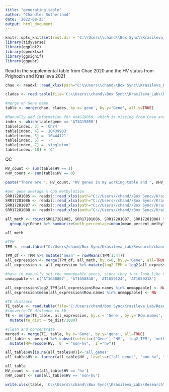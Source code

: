 ---
title: "generating_table"
author: "Chandler Sutherland"
date: '2022-08-25'
output: html_document
---

```{r}
knitr::opts_knit$set(root.dir = 'C:\\Users\\chand\\Box Sync\\Krasileva_Lab\\Research\\chandler\\Krasileva Lab\\E14')
library(tidyverse)
library(ggplot2)
library(openxlsx)
library(ggsignif)
library(ggpubr)
```

Read in the supplemental table from Chae 2020 and the HV status from Prighozin and Krasileva 2021
```{r}
chae <- readxl::read_xlsx(path="C:\\Users\\chand\\Box Sync\\Krasileva_Lab\\Research\\chandler\\Krasileva Lab\\E14\\chae_2020_supplemental.xlsx")

clades <- read.table(file='C:\\Users\\chand\\Box Sync\\Krasileva_Lab\\Research\\chandler\\Krasileva Lab\\E14\\Atha_NLRome_GeneTable.txt', header=1) %>% filter(Ecotype=='ATHALIANA') %>% separate(Gene, c(NA, 'Gene'))%>%subset(select=c('Gene', 'Clade', 'HV'))

#merge on Gene name 
table <- merge(chae, clades, by.x='gene', by.y='Gene', all.y=TRUE)

#Manually add information for At4G19050, which is missing from Chae analysis 
index <- which(table$gene == 'AT4G19050')
table[index, 3] = 'Chr4'
table[index, 4] = '10439983'
table[index, 5] = '10444121'
table[index, 6] = '-'
table[index, 7] = 'singleton'
table[index, 18] = 'C' 
```

QC
```{r}
HV_count <- sum(table$HV == 1)
nHV_count <- sum(table$HV == 0)

paste("There are ", HV_count, "HV genes in my working table and ", nHV_count, " non-HV genes in my working table.")
```


```{r}
#per gene average % CpG methylation 
SRR17281085 <- readxl::read_xlsx(path="C://Users//chand//Box Sync//Krasileva_Lab//Research//chandler//Krasileva Lab//E14//e14_R//SRR17281085_per_gene_meth_count.xlsx", skip=2, col_names = c('Index', 'Chrom', 'Gene', 'mean_percent_methylation', 'count'))
SRR17281086 <- readxl::read_xlsx(path="C://Users//chand//Box Sync//Krasileva_Lab//Research//chandler//Krasileva Lab//E14//e14_R//SRR17281086_per_gene_meth_count.xlsx", skip=2, col_names = c('Index', 'Chrom', 'Gene', 'mean_percent_methylation', 'count'))
SRR17281087 <- readxl::read_xlsx(path="C://Users//chand//Box Sync//Krasileva_Lab//Research//chandler//Krasileva Lab//E14//e14_R//SRR17281087_per_gene_meth_count.xlsx", skip=2, col_names = c('Index', 'Chrom', 'Gene', 'mean_percent_methylation', 'count'))
SRR17281088 <- readxl::read_xlsx(path="C://Users//chand//Box Sync//Krasileva_Lab//Research//chandler//Krasileva Lab//E14//e14_R//SRR17281088_per_gene_meth_count.xlsx", skip=2, col_names = c('Index', 'Chrom', 'Gene', 'mean_percent_methylation', 'count'))

all_meth <- rbind(SRR17281085, SRR17281086, SRR17281087, SRR17281088) %>%
  group_by(Gene) %>% summarize(meth_percentage=mean(mean_percent_methylation))

all_meth
```


```{r}
#TPM 
TPM <- read.table("C:/Users/chand/Box Sync/Krasileva_Lab/Research/chandler/Krasileva Lab/E14/e14_R/tpm_matrix.csv", header=TRUE, sep=",", row.names=2)%>% dplyr::select(-X)

TPM_df <- TPM %>% mutate('mean' = rowMeans(TPM[1:4])) 
all_expression <- merge(TPM_df, all_meth, by.x=0, by.y='Gene', all=TRUE)
all_expression <- all_expression %>% mutate(log2_TPM = log2(all_expression$mean+1))

#have to manually set the unmappable genes, since they just look like 0 
unmappable <- c('AT1G58807', 'AT1G58848', 'AT1G59124', 'AT1G59218')

all_expression$log2_TPM[all_expression$Row.names %in% unmappable] <- NA   
all_expression$mean[all_expression$Row.names %in% unmappable] <- NA 
```


```{r}
#TE distance
TE_table <- read.table(file='C:/Users/chand/Box Sync/Krasileva_Lab/Research/chandler/Krasileva Lab/E14/e14_R/Atha_genes_with_TE_dist.tsv', header=1) %>% distinct()
#converte TE distance to kb 
TE <- merge(TE_table, all_expression, by.x = 'Gene', by.y='Row.names', all=TRUE) %>%
  mutate(te_dist = te_dist/1000)
```


```{r}
#clean and concentrate 
merged <- merge(TE, table, by.x='Gene', by.y='gene', all=TRUE)
all_table <- merged %>% subset(select=c('Gene', 'HV', 'log2_TPM', 'meth_percentage', 'te_dist')) %>%
  mutate(HV=recode(HV, `0` = "non-hv", `1`="hv"))

all_table$HV[is.na(all_table$HV)]<-'all_genes'
all_table$HV <- factor(all_table$HV , levels=c("all_genes", "non-hv", "hv"))

all_table
HV_count <- sum(all_table$HV == 'hv')
nHV_count <- sum(all_table$HV == 'non-hv')
```

```{r}
write.xlsx(table, 'C:\\Users\\chand\\Box Sync\\Krasileva_Lab\\Research\\chandler\\Krasileva Lab\\E14\\all_gene_table.xlsx')
```

